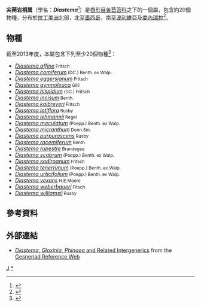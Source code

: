 {{Automatic taxobox
| taxon = Diastema
| image = Diastema affine (inflorescense).jpg
| image_caption = ''[[Diastema_affine|Diastema affine]]''
| authority = [[Benth.|Benth.]] 1845, “1844”
|type_species=''Diastema racemiferum''
|type_species_authority=Benth.
|subdivision_ranks = Species
|subdivision = See text.
|}}
'''尖蒴岩桐属'''（學名：'''''Diastema'''''<ref>{{cite web |url=http://www.cfh.ac.cn/BioBook/dfadfsa/1/1.html |title=学名索引 |publisher=自然標本館 |accessdate=2015-04-07 |language=zh-hans |archive-date=2015-04-16 |archive-url=https://web.archive.org/web/20150416015424/http://www.cfh.ac.cn/BioBook/dfadfsa/1/1.html |dead-url=no }}</ref>）是[[唇形目|唇形目]][[苦苣苔科|苦苣苔科]]之下的一個屬，包含約20個物種，分布於[[拉丁美洲|拉丁美洲]]北部，北至[[墨西哥|墨西哥]]，南至[[波利維亞|波利維亞]]及[[委內瑞拉|委內瑞拉]]<ref>{{cite web|authors=Weber, A. & L.E. Skog|year=2007 onw.|title=''Diastema''|work=The genera of Gesneriaceae. Basic information with illustration of selected species. Ed. 2.|url=http://www.genera-gesneriaceae.at/genera/diastema.htm|accessdate=2015-04-07|archive-date=2015-09-24|archive-url=https://web.archive.org/web/20150924021420/http://www.genera-gesneriaceae.at/genera/diastema.htm|dead-url=no}}</ref>。

==物種==
截至2013年度，本屬包含下列至少20個物種<ref>{{cite web|title=''Diastema''|url=http://www.theplantlist.org/tpl1.1/search?q=Diastema|work=The Plant List Version 1.1|accessdate=2014-03-18}}</ref>：
*''[[Diastema_affine|Diastema affine]]''<small> Fritsch</small>
*''[[Diastema_comiferum|Diastema comiferum]]''<small> (DC.) Benth. ex Walp.</small>
*''[[Diastema_eggersianum|Diastema eggersianum]]''<small> Fritsch 	</small>
*''[[Diastema_gymnoleuca|Diastema gymnoleuca]]''<small> Gilli 	</small>
*''[[Diastema_hispidum|Diastema hispidum]]''<small> (DC.) Fritsch 	</small>
*''[[Diastema_incisum|Diastema incisum]]''<small> Benth. 	</small>
*''[[Diastema_kalbreyeri|Diastema kalbreyeri]]''<small> Fritsch 	</small>
*''[[Diastema_latiflora|Diastema latiflora]]''<small> Rusby 	</small>
*''[[Diastema_lehmannii|Diastema lehmannii]]''<small> Regel 	</small>
*''[[Diastema_maculatum|Diastema maculatum]]''<small> (Poepp.) Benth. ex Walp.</small> 	
*''[[Diastema_micranthum|Diastema micranthum]]''<small> Donn.Sm. 	</small>
*''[[Diastema_purpurascens|Diastema purpurascens]]''<small> Rusby 	</small>
*''[[Diastema_racemiferum|Diastema racemiferum]]''<small> Benth. 	</small>
*''[[Diastema_rupestre|Diastema rupestre]]''<small> Brandegee 	</small>
*''[[Diastema_scabrum|Diastema scabrum]]''<small> (Poepp.) Benth. ex Walp.</small> 	
*''[[Diastema_sodiroanum|Diastema sodiroanum]]''<small> Fritsch </small>	
*''[[Diastema_tenerrimum|Diastema tenerrimum]]''<small> (Poepp.) Benth. ex Walp. </small>	
*''[[Diastema_urticifolium|Diastema urticifolium]]''<small> (Poepp.) Benth. ex Walp. 	</small>
*''[[Diastema_vexans|Diastema vexans]]''<small> H.E.Moore 	</small>
*''[[Diastema_weberbaueri|Diastema weberbaueri]]''<small> Fitsch </small>
*''[[Diastema_williamsii|Diastema williamsii]]''<small> Rusby</small>

==參考資料==
{{reflist}}

==外部連結==
{{wikispecies|Diastema (Gesneriaceae)|Diastema}}
{{commons category|Diastema}}
*[https://web.archive.org/web/20051230211815/http://www.gesneriads.ca/gendiagl.htm ''Diastema'', ''Gloxinia'', ''Phinaea'' and Related Intergenerics] from the [https://web.archive.org/web/20060118115406/http://www.gesneriads.ca/ Gesneriad Reference Web]
{{Taxonbar|from=Q4037311}}

[[Category:苦苣苔科|J]]
[[Category:尖蒴岩桐属|*]]